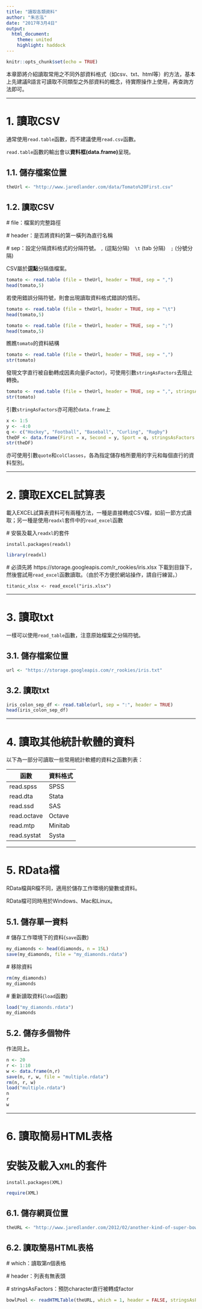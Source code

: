 ---
title: "讀取各類資料"
author: "朱志泓"
date: "2017年3月4日"
output:
  html_document:
    theme: united
    highlight: haddock
---

```{r setup, include=FALSE}
knitr::opts_chunk$set(echo = TRUE)
```

本章節將介紹讀取常用之不同外部資料格式（如csv、txt、html等）的方法，基本上先建議R語言可讀取不同類型之外部資料的概念，待實際操作上使用，再查詢方法即可。

---

# **1. 讀取CSV**

通常使用`read.table`函數，而不建議使用`read.csv`函數。

`read.table`函數的輸出會以**資料框(data.frame)**呈現。

## **1.1. 儲存檔案位置**

```{r}
theUrl <- "http://www.jaredlander.com/data/Tomato%20First.csv"
```

## **1.2. 讀取CSV**

 # file：檔案的完整路徑

 # header：是否將資料的第一橫列為直行名稱

 # sep：設定分隔資料格式的分隔符號。 `,` (逗點分隔)　`\t` (tab 分隔)　`;` (分號分隔)

CSV屬於**逗點**分隔值檔案。

```{r}
tomato <- read.table (file = theUrl, header = TRUE, sep = ",")
head(tomato,5)
```

若使用錯誤分隔符號，則會出現讀取資料格式錯誤的情形。

```{r}
tomato <- read.table (file = theUrl, header = TRUE, sep = "\t")
head(tomato,5)
```

```{r}
tomato <- read.table (file = theUrl, header = TRUE, sep = ";")
head(tomato,5)
```

瞧瞧`tomato`的資料結構

```{r}
tomato <- read.table (file = theUrl, header = TRUE, sep = ",")
str(tomato)
```

發現文字直行被自動轉成因素向量(Factor)，可使用引數`stringAsFactors`去阻止轉換。

```{r}
tomato <- read.table (file = theUrl, header = TRUE, sep = ",", stringsAsFactors = FALSE)
str(tomato)
```

引數`stringAsFactors`亦可用於`data.frame`上

```{r}
x <- 1:5
y <- -4:0
q <- c("Hockey", "Football", "Baseball", "Curling", "Rugby")
theDF <- data.frame(First = x, Second = y, Sport = q, stringsAsFactors = FALSE)
str(theDF)
```

亦可使用引數`quote`和`colClasses`，各為指定儲存格所要用的字元和每個直行的資料型別。

---

# **2. 讀取EXCEL試算表**

載入EXCEL試算表資料可有兩種方法，一種是直接轉成CSV檔，如前一節方式讀取；另一種是使用`readxl`套件中的`read_excel`函數

 # 安裝及載入`readxl`的套件

```
install.packages(readxl)
```

```{r message = FALSE}
library(readxl)
```

 # 必須先將 https://storage.googleapis.com/r_rookies/iris.xlsx 下載到目錄下，然後嘗試用`read_excel`函數讀取。（由於不方便於網站操作，請自行練習。）

```
titanic_xlsx <- read_excel("iris.xlsx")
```

---

# **3. 讀取txt**

一樣可以使用`read_table`函數，注意原始檔案之分隔符號。

## **3.1. 儲存檔案位置**

```{r}
url <- "https://storage.googleapis.com/r_rookies/iris.txt"
```

## **3.2. 讀取txt**

```{r}
iris_colon_sep_df <- read.table(url, sep = ":", header = TRUE)
head(iris_colon_sep_df)
```

---

# **4. 讀取其他統計軟體的資料**

以下為一部分可讀取一些常用統計軟體的資料之函數列表：

|函數|資料格式|
|----|--------|
|read.spss|SPSS|
|read.dta|Stata|
|read.ssd|SAS|
|read.octave|Octave|
|read.mtp|Minitab|
|read.systat|Systa|

---

# **5. RData檔**

RData檔與R檔不同，適用於儲存工作環境的變數或資料。

RData檔可同時用於Windows、Mac和Linux。

## **5.1. 儲存單一資料**

 # 儲存工作環境下的資料(`save`函數)

```{r}
my_diamonds <- head(diamonds, n = 15L)
save(my_diamonds, file = "my_diamonds.rdata")
```

 # 移除資料

```{r}
rm(my_diamonds)
my_diamonds
```

 # 重新讀取資料(`load`函數)

```{r}
load("my_diamonds.rdata")
my_diamonds
```

## **5.2. 儲存多個物件**

作法同上。

```{r}
n <- 20
r <- 1:10
w <- data.frame(n,r)
save(n, r, w, file = "multiple.rdata")
rm(n, r, w)
load("multiple.rdata")
n
r
w
```

---

# **6. 讀取簡易HTML表格**

# 安裝及載入`XML`的套件

```
install.packages(XML)
```

```{r message = FALSE}
require(XML)
```

## **6.1. 儲存網頁位置**

```{r}
theURL <- "http://www.jaredlander.com/2012/02/another-kind-of-super-bowl-pool/"
```

## **6.2. 讀取簡易HTML表格**

 # which：讀取第n個表格

 # header：列表有無表頭

 # stringsAsFactors：預防character直行被轉成factor

```{r}
bowlPool <- readHTMLTable(theURL, which = 1, header = FALSE, stringsAsFactors = FALSE)
```